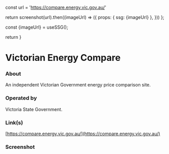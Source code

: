 
const url = 'https://compare.energy.vic.gov.au/'

return screenshot(url).then((imageUrl) => ({
props: { ssg: {imageUrl} },
}))
};

const {imageUrl} = useSSG();

return <ScreenshotImage imageUrl={imageUrl}/>
}

# Victorian Energy Compare

### About

An independent Victorian Government energy price comparison site.

### Operated by

Victoria State Government.

### Link(s)

[https://compare.energy.vic.gov.au/](https://compare.energy.vic.gov.au/)

### Screenshot

<Screenshot />
